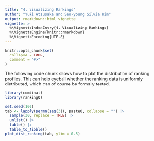 ```yaml
---
title: "4. Visualizing Rankings"
author: "Yuki Atsusaka and Seo-young Silvia Kim"
output: rmarkdown::html_vignette
vignette: >
  %\VignetteIndexEntry{4. Visualizing Rankings}
  %\VignetteEngine{knitr::rmarkdown}
  %\VignetteEncoding{UTF-8}
---
```


```r
knitr::opts_chunk$set(
  collapse = TRUE,
  comment = "#>"
)
```

The following code chunk shows how to plot the distribution of ranking profiles. This can help eyeball whether the ranking data is uniformly distributed, which can of course be formally tested.

```r
library(combinat)
library(rankingQ)

set.seed(100)
tab <- lapply(permn(seq(3)), paste0, collapse = "") |>
  sample(30, replace = TRUE) |>
  unlist() |>
  table() |>
  table_to_tibble()
plot_dist_ranking(tab, ylim = 0.5)
```

